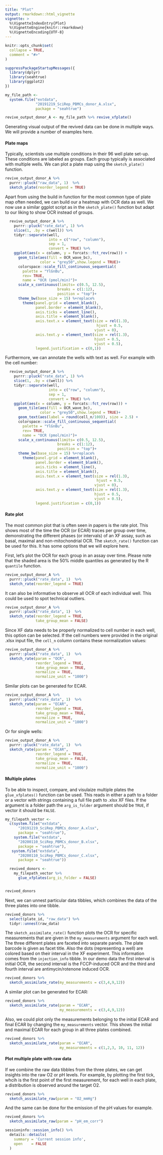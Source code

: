 ```yaml
---
title: "Plot"
output: rmarkdown::html_vignette
vignette: >
  %\VignetteIndexEntry{Plot}
  %\VignetteEngine{knitr::rmarkdown}
  %\VignetteEncoding{UTF-8}
---
```


```r
knitr::opts_chunk$set(
  collapse = TRUE,
  comment = "#>"
)
```



```r
suppressPackageStartupMessages({
  library(dplyr)
  library(seahtrue)
  library(ggplot2)
})


```



```r
my_file_path <- 
  system.file("extdata", 
              "20191219_SciRep_PBMCs_donor_A.xlsx", 
              package = "seahtrue")

revive_output_donor_A <- my_file_path %>% revive_xfplate()

```

Generating visual output of the revived data can be done in multiple ways. We will provide a number of examples here.

#### Plate maps

Typically, scientists use multiple conditions in their 96 well plate set-up. These conditions are labeled as groups. Each group typically is associated with multiple wells. We can plot a plate map using the `sketch_plate()` function.

```r
revive_output_donor_A %>%
  purrr::pluck("raw_data", 1)  %>%
  sketch_plate(reorder_legend = TRUE)

```

Apart from using the build in function for the most common type of plate map often needed, we can build our a heatmap with OCR data as well. We now use a similar ggplot script as in the `sketch_plate()` function but adapt to our liking to show OCR instead of groups.

```r
  revive_output_donor_A %>%
    purrr::pluck("rate_data", 1) %>% 
    slice(1, .by = c(well)) %>% 
    tidyr::separate(well, 
                    into = c("row", "column"), 
                    sep = 1,  
                    convert = TRUE) %>% 
    ggplot(aes(x = column, y = forcats::fct_rev(row))) +
      geom_tile(aes(fill = OCR_wave_bc),
                color = "grey50",show.legend = TRUE)+
      colorspace::scale_fill_continuous_sequential(
        palette = "YlGnBu", 
        rev= TRUE,
        name = "OCR (pmol/min)")+
      scale_x_continuous(limits= c(0.5, 12.5),
                        breaks = c(1:12),
                        position = "top")+
      theme_bw(base_size = 15) %+replace% 
        theme(panel.grid = element_blank(),
              panel.border = element_blank(),
              axis.ticks = element_line(),
              axis.title = element_blank(),
              axis.text.x = element_text(size = rel(1.3),
                                          hjust = 0.5,
                                         vjust = 0),
              axis.text.y = element_text(size = rel(1.3),
                                         hjust = 0.5,
                                         vjust = 0.5),
              legend.justification = c(0,1))

```

Furthermore, we can annotate the wells with text as well. For example with the cell number:

```r
  revive_output_donor_A %>%
    purrr::pluck("rate_data", 1) %>% 
    slice(1, .by = c(well)) %>% 
    tidyr::separate(well, 
                    into = c("row", "column"), 
                    sep = 1,  
                    convert = TRUE) %>% 
    ggplot(aes(x = column, y = forcats::fct_rev(row))) +
      geom_tile(aes(fill = OCR_wave_bc),
                color = "grey50",show.legend = TRUE)+
      geom_text(aes(label = round(cell_n/100)), size = 2.5) +
      colorspace::scale_fill_continuous_sequential(
        palette = "YlGnBu", 
        rev= TRUE,
        name = "OCR (pmol/min)")+
      scale_x_continuous(limits= c(0.5, 12.5),
                        breaks = c(1:12),
                        position = "top")+
      theme_bw(base_size = 15) %+replace% 
        theme(panel.grid = element_blank(),
              panel.border = element_blank(),
              axis.ticks = element_line(),
              axis.title = element_blank(),
              axis.text.x = element_text(size = rel(1.3),
                                          hjust = 0.5,
                                         vjust = 0),
              axis.text.y = element_text(size = rel(1.3),
                                         hjust = 0.5,
                                         vjust = 0.5),
              legend.justification = c(0,1))

```

#### Rate plot

The most common plot that is often seen in papers is the rate plot. This shows most of the time the OCR (or ECAR) traces per group over time, demonstrating the different phases (or intervals) of an XF assay, such as basal, maximal and non-mitochondrial OCR. The `sketch_rate()` function can be used for this. It has some options that we will explore here.

First, let's plot the OCR for each group in an assay over time. Please note that the shaded area is the 50% middle quantiles as generated by the R `quantile` function.

```r

revive_output_donor_A %>%
  purrr::pluck("rate_data", 1)  %>%
  sketch_rate(reorder_legend = TRUE)

```

It can also be informative to observe all OCR of each individual well. This could be used to spot technical outliers.

```r

revive_output_donor_A %>%
  purrr::pluck("rate_data", 1)  %>%
  sketch_rate(reorder_legend = TRUE,
              take_group_mean = FALSE)

```
Since XF data needs to be properly normalized to cell number in each well, this option can be selected. If the cell numbers were provided in the original .xlsx input file, the `cell_n` column contains these normalization values:

```r

revive_output_donor_A %>%
  purrr::pluck("rate_data", 1)  %>%
  sketch_rate(param = "OCR",
              reorder_legend = TRUE,
              take_group_mean = TRUE,
              normalize = TRUE,
              normalize_unit = "1000")

```

Similar plots can be generated for ECAR.

```r

revive_output_donor_A %>%
  purrr::pluck("rate_data", 1)  %>%
  sketch_rate(param = "ECAR",
              reorder_legend = TRUE,
              take_group_mean = TRUE,
              normalize = TRUE,
              normalize_unit = "1000")

```

Or for single wells:

```r

revive_output_donor_A %>%
  purrr::pluck("rate_data", 1)  %>%
  sketch_rate(param = "ECAR",
              reorder_legend = TRUE,
              take_group_mean = FALSE,
              normalize = TRUE,
              normalize_unit = "1000")

```


#### Multiple plates

To be able to inspect, compare, and visulaize multiple plates the `glue_xfplates()` function can be used. This reads in either a path to a folder or a vector with strings containing a full file path to .xlsx XF files. If the argument is a folder path the `arg_is_folder` argument should be `TRUE`, if vector it should be `FALSE`.

```r


my_filepath_vector <- 
  c(system.file("extdata",
      "20191219_SciRep_PBMCs_donor_A.xlsx", 
      package = "seahtrue"),
    system.file("extdata",
      "20200110_SciRep_PBMCs_donor_B.xlsx", 
      package = "seahtrue"),
   system.file("extdata",
      "20200110_SciRep_PBMCs_donor_C.xlsx", 
      package = "seahtrue"))

  revived_donors <- 
    my_filepath_vector %>%
      glue_xfplates(arg_is_folder = FALSE)


revived_donors

```

Next, we can unnest particular data tibbles, which combines the data of the three plates into one tibble.

```r

revived_donors %>% 
  select(plate_id, "raw_data") %>% 
  tidyr::unnest(raw_data)


```

The `sketch_assimilate_rate()` function plots the OCR for specific measurements that are given in the `my_measurements` argument for each well. The three different plates are faceted into separate panels. The plate barcode is given as facet title. Also the dots (representing a well) are colored based on their interval in the XF experiment. This information comes from the `injection_info` tibble. In our demo data the first interval is initial OCR, the second interval is the FCCP-induced OCR and the third and fourth interval are antimycin/rotenone induced OCR.

```r

revived_donors %>% 
  sketch_assimilate_rate(my_measurements = c(3,4,9,12))

```

A similar plot can be generated for ECAR:

```r

revived_donors %>% 
  sketch_assimilate_rate(param = "ECAR",
                         my_measurements = c(3,4,9,12))

```

Also, we could plot only the measurements belonging to the initial ECAR and final ECAR by changing the `my_measurements` vector. This shows the initial and maximal ECAR for each group in all three plates combined.

```r

revived_donors %>% 
  sketch_assimilate_rate(param = "ECAR",
                         my_measurements = c(1,2,3, 10, 11, 12))

```

#### Plot multiple plate with raw data

If we combine the raw data tibbles from the three plates, we can get insights into the raw O2 or pH levels. For example, by plotting the first tick, whcih is the first point of the first measurement, for each well in each plate, a distribution is observed around the target O2.

```r

revived_donors %>% 
  sketch_assimilate_raw(param = "O2_mmHg")

```

And the same can be done for the emission of the pH values for example.

```r

revived_donors %>% 
  sketch_assimilate_raw(param = "pH_em_corr")

```

```r
sessioninfo::session_info() %>%
  details::details(
    summary = 'Current session info',
    open    = FALSE
  )
```